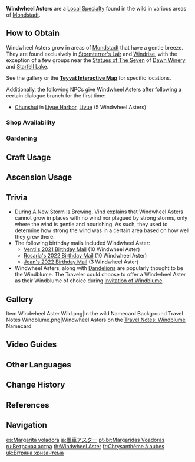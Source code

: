 {{Item Infobox
|id           = 100024
|image        = Item Windwheel Aster.png
|type         = Mondstadt Local Specialties
|invCategory  = Materials
|description  = A plant that adores the wind. To the proud children of the wind, or the citizens of Mondstadt, the Windwheel Asters are "the visible winds."
|source1      = Found near the [[Statue of The Seven]] at [[Windrise]] and [[Dawn Winery]], and all around [[Stormterror's Lair]]
|source2      = {{Sold By}}
|source3      = [[Gardening]] with [[A Path of Value: Luxuriant Glebe|Luxuriant Glebe]]
}}
'''Windwheel Asters''' are a [[Local Specialty]] found in the wild in various areas of [[Mondstadt]].

==How to Obtain==
Windwheel Asters grow in areas of [[Mondstadt]] that have a gentle breeze. They are found exclusively in [[Stormterror's Lair]] and [[Windrise]], with the exception of a few groups near the [[Statues of The Seven]] of [[Dawn Winery]] and [[Starfell Lake]].

See the gallery or the '''[https://webstatic-sea.mihoyo.com/app/ys-map-sea/index.html#/map/2?shown_types=43 Teyvat Interactive Map]''' for specific locations.

Additionally, the following NPCs give Windwheel Asters after following a certain dialogue branch for the first time:
*[[Chunshui]] in [[Liyue Harbor]], [[Liyue]] (5 Windwheel Asters)

===Shop Availability===
{{Shop Availability}}

===Gardening===
{{Recipe
|type = Luxuriant Glebe
|time = 2d 22h
|Windwheel Aster Seed = 1
|sort = Windwheel Aster Seed
}}

==Craft Usage==
{{Craft Usage}}

==Ascension Usage==
{{Ascension Usage}}

==Trivia==
*During [[A New Storm Is Brewing]], [[Vind]] explains that Windwheel Asters cannot grow in places with no wind nor plagued by strong storms, only where the wind is gentle and nourishing. As such, they used to determine how strong the wind was in a certain area based on how well they grew there.
*The following birthday mails included Windwheel Aster:
**[[Birthday/Venti#Yoo&mdash;Hoo!|Venti's 2021 Birthday Mail]] (10 Windwheel Aster)
**[[Birthday/Rosaria#Today...|Rosaria's 2022 Birthday Mail]] (10 Windwheel Aster)
**[[Birthday/Jean#A Productive Day|Jean's 2022 Birthday Mail]] (3 Windwheel Aster)
*Windwheel Asters, along with [[Dandelion]]s are popularly thought to be the Windblume. The Traveler could choose to offer a Windwheel Aster as their Windblume of choice during [[Invitation of Windblume]].

==Gallery==
<gallery hideaddbutton="true" captionalign="center">
Item Windwheel Aster Wild.png|In the wild
Namecard Background Travel Notes Windblume.png|Windwheel Asters on the [[Travel Notes: Windblume]] Namecard
</gallery>

==Video Guides==
{{EVT
|video1   = https://youtu.be/a-6wnpTE0NQ
|caption1 = Farm Guide (73 total)

|video2   = https://youtu.be/hcNAtUSHXlE
|caption2 = Farm Guide (64 total)
}}

==Other Languages==
{{Other Languages
|en      = Windwheel Aster
|zhs     = 风车菊
|zhs_rm  = Fēngchē-jú
|zht     = 風車菊
|zht_rm  = Fēngchē-jú
|zh_tl   = Windwheel {{w|Asteraceae|Aster}}
|ja      = {{Rubi|風|ふう|車|しゃ}}アスター
|ja_rm   = Fuusha Asutaa<ref>{{Ref/Quest|Ode to Flower and Cloud|note=Japanese Voice-Over}}</ref>
|ja_tl   = Windwheel Aster
|ko      = {{tt|풍차|風車}} {{tt|국화|菊花}}
|ko_rm   = Pungcha Gukhwa
|ko_tl   = Windwheel Chrysanthemum
|es      = Margarita voladora
|es_tl   = Flying {{w|Argyranthemum_frutescens|Marguerite}}
|fr      = Chrysanthème à aubes
|fr_tl   = Vaned Chrysanthemum
|ru      = Ветряная астра
|ru_tl   = Windmill Aster
|th      = Windwheel Aster
|vi      = {{tt|Cúc|菊}} Cánh Quạt
|vi_tl   = Propeller Aster
|de      = Windmühlenaster
|de_tl   = Windmill Aster
|id      = Windwheel Aster
|pt      = Margaridas Voadoras
|pt_tl   = Flying Daisies
}}

==Change History==
{{Change History|1.0}}

==References==
{{Reflist}}

==Navigation==
{{Material Navbox|type=Local Specialties}}

[[es:Margarita voladora]]
[[ja:風車アスター]]
[[pt-br:Margaridas Voadoras]]
[[ru:Ветряная астра]]
[[th:Windwheel Aster]]
[[fr:Chrysanthème à aubes]]
[[uk:Вітряна хризантема]]